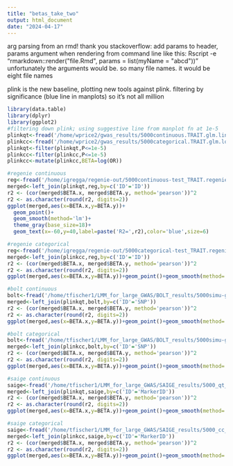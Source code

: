 ```yaml
---
title: "betas_take_two"
output: html_document
date: "2024-04-17"
---
```

arg parsing from an rmd! thank you stackoverflow:
add params to header, params argument when rendering from command line like this:
Rscript -e "rmarkdown::render(\"file.Rmd\", params = list(myName = \"abcd\"))"
unfortunately the arguments would be. so many file names. it would be eight file names

plink is the new baseline, plotting new tools against plink. filtering by significance (blue line in manplots) so it's not all million

```r
library(data.table)
library(dplyr)
library(ggplot2)
#filtering down plink; using suggestive line from manplot fn at 1e-5
plinkqt<-fread('/home/wprice2/gwas_results/5000continuous.TRAIT.glm.linear')
plinkcc<-fread('/home/wprice2/gwas_results/5000categorical.TRAIT.glm.logistic.hybrid')
plinkqt<-filter(plinkqt,P<=1e-5)
plinkcc<-filter(plinkcc,P<=1e-5)
plinkcc<-mutate(plinkcc,BETA=log(OR))
```

```r
#regenie continuous
reg<-fread('/home/igregga/regenie-out/5000continuous-test_TRAIT.regenie')
merged<-left_join(plinkqt,reg,by=c('ID'='ID'))
r2 <- (cor(merged$BETA.x, merged$BETA.y, method='pearson'))^2
r2 <- as.character(round(r2, digits=2))
ggplot(merged,aes(x=BETA.x,y=BETA.y))+
  geom_point()+
  geom_smooth(method='lm')+
  theme_gray(base_size=18)+
  geom_text(x=-60,y=40,label=paste('R2=',r2),color='blue',size=6)
```
```r
#regenie categorical
reg<-fread('/home/igregga/regenie-out/5000categorical-test_TRAIT.regenie')
merged<-left_join(plinkcc,reg,by=c('ID'='ID'))
r2 <- (cor(merged$BETA.x, merged$BETA.y, method='pearson'))^2
r2 <- as.character(round(r2, digits=2))
ggplot(merged,aes(x=BETA.x,y=BETA.y))+geom_point()+geom_smooth(method='lm')+theme_gray(base_size=18)+geom_text(x=-.75,y=.75,label=paste('R2=',r2),color='blue',size=6)
```
```r
#bolt continuous
bolt<-fread('/home/tfischer1/LMM_for_large_GWAS/BOLT_results/5000simu-genos_qt_stats.tab')
merged<-left_join(plinkqt,bolt,by=c('ID'='SNP'))
r2 <- (cor(merged$BETA.x, merged$BETA.y, method='pearson'))^2
r2 <- as.character(round(r2, digits=2))
ggplot(merged,aes(x=BETA.x,y=BETA.y))+geom_point()+geom_smooth(method='lm')+theme_gray(base_size=18)+geom_text(x=-60,y=40,label=paste('R2=',r2),color='blue',size=6)
```
```r
#bolt categorical
bolt<-fread('/home/tfischer1/LMM_for_large_GWAS/BOLT_results/5000simu-genos_cc_stats.tab')
merged<-left_join(plinkcc,bolt,by=c('ID'='SNP'))
r2 <- (cor(merged$BETA.x, merged$BETA.y, method='pearson'))^2
r2 <- as.character(round(r2, digits=2))
ggplot(merged,aes(x=BETA.x,y=BETA.y))+geom_point()+geom_smooth(method='lm')+theme_gray(base_size=18)+geom_text(x=-.75,y=.1,label=paste('R2=',r2),color='blue',size=6)
```
```r
#saige continuous
saige<-fread('/home/tfischer1/LMM_for_large_GWAS/SAIGE_results/5000_qt_fullGRM_with_vr.txt')
merged<-left_join(plinkqt,saige,by=c('ID'='MarkerID'))
r2 <- (cor(merged$BETA.x, merged$BETA.y, method='pearson'))^2
r2 <- as.character(round(r2, digits=2))
ggplot(merged,aes(x=BETA.x,y=BETA.y))+geom_point()+geom_smooth(method='lm')+theme_gray(base_size=18)+geom_text(x=-60,y=.2,label=paste('R2=',r2),color='blue',size=6)
```
```r
#saige categorical
saige<-fread('/home/tfischer1/LMM_for_large_GWAS/SAIGE_results/5000_cc_fullGRM_with_vr.txt')
merged<-left_join(plinkcc,saige,by=c('ID'='MarkerID'))
r2 <- (cor(merged$BETA.x, merged$BETA.y, method='pearson'))^2
r2 <- as.character(round(r2, digits=2))
ggplot(merged,aes(x=BETA.x,y=BETA.y))+geom_point()+geom_smooth(method='lm')+theme_gray(base_size=18)+geom_text(x=-.75,y=.5,label=paste('R2=',r2),color='blue',size=6)
```
